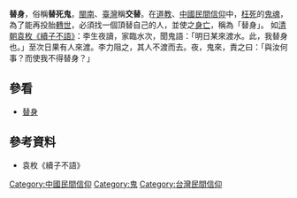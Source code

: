 {{Otheruses|替身|other=同名或類似名的其它條目描述}}
{{expand|time=2014-01-31T08:10:05+00:00}}
'''替身'''，俗稱'''替死鬼'''，[[閩南|閩南]]、[[臺灣|臺灣]]稱'''交替'''。在[[道教|道教]]、[[中國|中國]][[民間信仰|民間信仰]]中，[[枉死|枉死]]的[[鬼魂|鬼魂]]，為了能再投胎[[轉世|轉世]]，必須找一個頂替自己的人，並使之[[身亡|身亡]]，稱為「替身」。 如[[清朝|清朝]][[袁枚|袁枚]][[s:續子不語/03#打破鬼例|《續子不語》]]：李生夜讀，家臨水次，聞鬼語：「明日某來渡水。此，我替身也。」至次日果有人來渡。李力阻之，其人不渡而去。夜，鬼來，責之曰：「與汝何事？而使我不得替身？」

==參看==
*[[替身|替身]]

==參考資料==
*袁枚《續子不語》

[[Category:中國民間信仰|Category:中國民間信仰]]
[[Category:鬼|Category:鬼]]
[[Category:台灣民間信仰|Category:台灣民間信仰]]